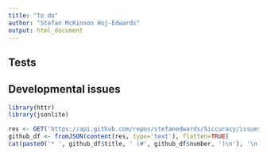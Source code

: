 ```yaml
---
title: "To do"
author: "Stefan McKinnon Hoj-Edwards"
output: html_document
---
```


## Tests

## Developmental issues

```r
library(httr)
library(jsonlite)

res <- GET('https://api.github.com/repos/stefanedwards/Siccuracy/issues', query=list(state='open', per_page=100, page=1))
github_df <- fromJSON(content(res, type='text'), flatten=TRUE)
cat(paste0('* ', github_df$title, ' (#', github_df$number, ')\n'), '\n')
```


